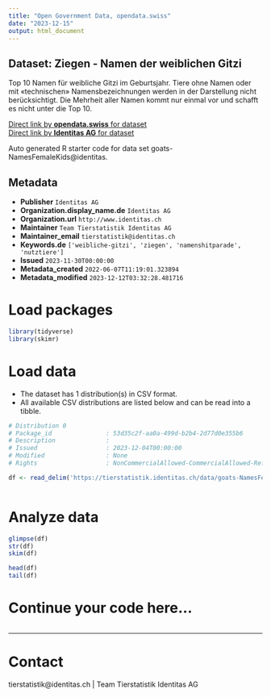```yaml
---
title: "Open Government Data, opendata.swiss"
date: "2023-12-15"
output: html_document
---
```


## Dataset: Ziegen - Namen der weiblichen Gitzi

Top 10 Namen für weibliche Gitzi im Geburtsjahr. Tiere ohne Namen oder mit «technischen» Namensbezeichnungen werden in der Darstellung nicht berücksichtigt. Die Mehrheit aller Namen kommt nur einmal vor und schafft es nicht unter die Top 10.

[Direct link by **opendata.swiss** for dataset](https://opendata.swiss/de/dataset/ziegen-namen-der-weiblichen-gitzi)<br>
[Direct link by **Identitas AG** for dataset](https://tierstatistik.identitas.ch/)

Auto generated R starter code for data set goats-NamesFemaleKids@identitas.

## Metadata

- **Publisher** `Identitas AG`
- **Organization.display_name.de** `Identitas AG`
- **Organization.url** `http://www.identitas.ch`
- **Maintainer** `Team Tierstatistik Identitas AG`
- **Maintainer_email** `tierstatistik@identitas.ch`
- **Keywords.de** `['weibliche-gitzi', 'ziegen', 'namenshitparade', 'nutztiere']`
- **Issued** `2023-11-30T00:00:00`
- **Metadata_created** `2022-06-07T11:19:01.323894`
- **Metadata_modified** `2023-12-12T03:32:28.481716`


# Load packages

```r

library(tidyverse)
library(skimr)

```

# Load data

-   The dataset has 1 distribution(s) in CSV format.
-   All available CSV distributions are listed below and can be read into a tibble.

```r

# Distribution 0
# Package_id               : 53d35c2f-aa0a-499d-b2b4-2d77d0e355b6
# Description              : 
# Issued                   : 2023-12-04T00:00:00
# Modified                 : None
# Rights                   : NonCommercialAllowed-CommercialAllowed-ReferenceRequired

df <- read_delim('https://tierstatistik.identitas.ch/data/goats-NamesFemaleKids.csv')



```

# Analyze data

```r

glimpse(df)
str(df)
skim(df)

head(df)
tail(df)

```

# Continue your code here...

```r

```

------------------------------------------------------------------------

# Contact

tierstatistik@identitas.ch | Team Tierstatistik Identitas AG

